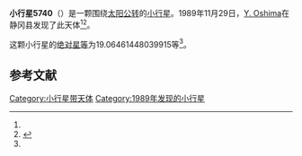 {{Infobox planet
| bgcolour = #FFFFC0
| name = 5740 Toutoumi
| symbol = 
| image = 
| caption = 
| discovery = yes
| discovery_ref = 
| discoverer = [[Y._Oshima|Y. Oshima]]
| discovery_site = [[静冈县|静冈县]] 
| discovered = 1989年11月29日
| designations = yes
| mp_name = 
| named_after = 
| alt_names = 1989 WM3/ 1942 VD / 1972 VB1 / 1973 AL2 / 1987 HP2
| mp_category = [[主带小行星|主带小行星]]
| orbit_ref = <ref name="a">[http://ssd.jpl.nasa.gov/sbdb.cgi?sstr=5740 5740 Toutoumi] {{Wayback|url=http://ssd.jpl.nasa.gov/sbdb.cgi?sstr=5740 |date=20140902121558 }}，小行星數據庫瀏覽器（JPL Small-Body Database Browser）－[[美国国家航空航天局|美国国家航空航天局]]喷气推进实验室</ref>
| epoch = 2456400.5 (2013年4月18日更新)
| aphelion = {{convert|3.128874433561442|AU|km|3|abbr=on|lk=out}}
| perihelion = {{convert|2.129821678600607|AU|km|3|abbr=on}}
| semimajor = {{convert|2.629348056081024|AU|km|3|abbr=on}}
| eccentricity = 0.189981078
| period = 1557.293767 [[日|日]]<br />4.26[[儒略年|儒略年]]
| avg_speed = 
| inclination = 13.53695482055547
| asc_node = 49.16241798164376
| mean_anomaly = 
| arg_peri = 19.06461448039915
| satellites = 
| physical_characteristics = yes
| dimensions = 
| mass = 
| density = 
| surface_grav = 
| escape_velocity = 
| sidereal_day = 
| axial_tilt = 
| pole_ecliptic_lat = 
| pole_ecliptic_lon = 
| albedo = 
| temperatures= 
| temp_name1 = 
| mean_temp_1 = 
| max_temp_1 = 
| temp_name2 = 
| max_temp_2 = 
| spectral_type = 
| abs_magnitude = 19.06461448039915
}}

'''小行星5740'''（{{lang-en|5740 Toutoumi}}）是一颗围绕[[太阳|太阳]][[公转|公转]]的[[小行星|小行星]]。1989年11月29日，[[Y._Oshima|Y. Oshima]]在静冈县发现了此天体<ref name="a" /><ref>{{cite news|title=小行星列表|url=http://cfa-www.harvard.edu/iau/lists/NumberedMPs.txt|accessdate=2013-07-08|newspaper=哈佛大学|archive-date=2008-05-17|archive-url=https://web.archive.org/web/20080517010638/http://cfa-www.harvard.edu/iau/lists/NumberedMPs.txt|dead-url=no}}</ref>。

这颗小行星的[[绝对星等|绝对星等]]为19.06461448039915等<ref name="a" />。

==参考文献==
{{reflist}}
{{Minor Planet Number|[[小行星5739|小行星5739]]|[[小行星5741|小行星5741]]}}

{{小天体}}

[[Category:小行星带天体|Category:小行星带天体]]
[[Category:1989年发现的小行星|Category:1989年发现的小行星]]

{{asteroid-stub}}